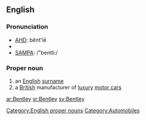 ==English==
===Pronunciation===
*[[w:AHD|AHD]]: bĕnt'lē
*{{IPA|/ˈbentliː/}}
*[[w:SAMPA|SAMPA]]: /"bentli:/

===Proper noun===
{{wikipedia}}
{{en-proper-noun|pl=Bentleys}}
# an [[English]] [[surname]]
# a [[British]] manufacturer of [[luxury]] [[motor car]]s

[[Category:English proper nouns]]
[[Category:Automobiles]]

[[ar:Bentley]]
[[sr:Bentley]]
[[sv:Bentley]]